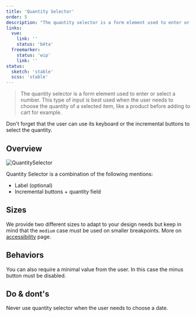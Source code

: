 ```yaml
---
title: 'Quantity Selector'
order: 5
description: "The quantity selector is a form element used to enter or select a number. This type of input is best used when the user needs to choose the quantity of a selected item, like a product before adding to cart for example"
links:
  vue:
    link: ''
    status: 'bêta'
  freemarker:
    status: 'wip'
    link: ''
status:
  sketch: 'stable'
  scss: 'stable'
---
```


> The quantity selector is a form element used to enter or select a number. This type of input is best used when the user needs to choose the quantity of a selected item, like a product before adding to cart for example.

<Preview path="medium-input" nude />

<Highlight theme="tips">

  Don't forget that the user can use its keyboard or the incremental buttons to select the quantity.

</Highlight>


## Overview

![QuantitySelector](QtySelector-Overview.png)

Quantity Selector is a combination of the following mentions:

- Label (optional)
- Incremental buttons + quantity field


## Sizes

We provide two different sizes to adapt to your design needs but keep in mind that the `medium` case must be used on smaller breakpoints. More on [accessibility](Components/Form/QuantitySelector/accessibility/) page.

<Preview path="basic" nude />


## Behaviors

You can also require a minimal value from the user. In this case the minus button must be disabled.

<Preview path="minimal" nude />

## Do & dont's

<HintItem dont>
  Never use quantity selector when the user needs to choose a date.
</HintItem>
